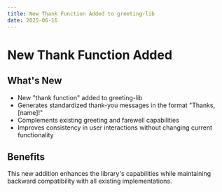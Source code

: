 ```yaml
---
title: New Thank Function Added to greeting-lib
date: 2025-06-16
---
```


# New Thank Function Added

## What's New
- New "thank function" added to greeting-lib
- Generates standardized thank-you messages in the format "Thanks, [name]!"
- Complements existing greeting and farewell capabilities
- Improves consistency in user interactions without changing current functionality

## Benefits
This new addition enhances the library's capabilities while maintaining backward compatibility with all existing implementations.
